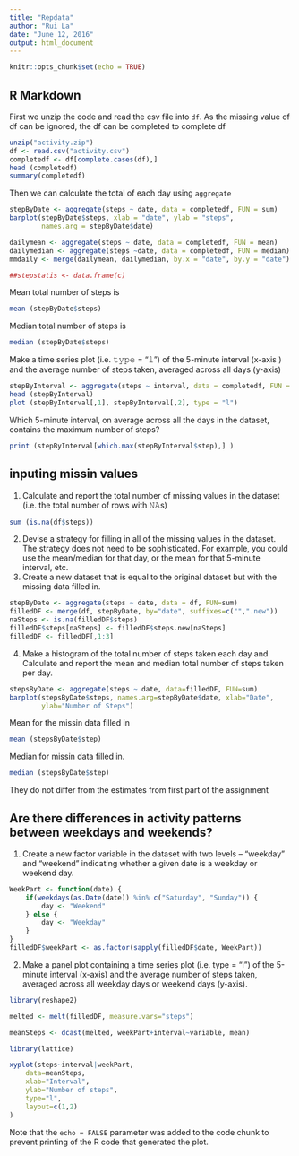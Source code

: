 ```yaml
---
title: "Repdata"
author: "Rui La"
date: "June 12, 2016"
output: html_document
---
```


```r
knitr::opts_chunk$set(echo = TRUE)
```

## R Markdown

First we unzip the code and read the csv file into `df`. As the missing value of
df can be ignored, the df can be completed to complete df

```r
unzip("activity.zip")
df <- read.csv("activity.csv")
completedf <- df[complete.cases(df),]
head (completedf)
summary(completedf)
```

Then we can calculate the total of each day using `aggregate`

```r
stepByDate <- aggregate(steps ~ date, data = completedf, FUN = sum)
barplot(stepByDate$steps, xlab = "date", ylab = "steps", 
        names.arg = stepByDate$date)

dailymean <- aggregate(steps ~ date, data = completedf, FUN = mean)
dailymedian <- aggregate(steps ~date, data = completedf, FUN = median)
mmdaily <- merge(dailymean, dailymedian, by.x = "date", by.y = "date")

##stepstatis <- data.frame(c)
```

Mean total number of steps is 

```r
mean (stepByDate$steps)
```

Median total number of steps is 

```r
median (stepByDate$steps)
```

Make a time series plot (i.e. 𝚝𝚢𝚙𝚎 = "𝚕") of the 5-minute interval (x-axis
) and the average number of steps taken, averaged across all days (y-axis)

```r
stepByInterval <- aggregate(steps ~ interval, data = completedf, FUN = mean)
head (stepByInterval)
plot (stepByInterval[,1], stepByInterval[,2], type = "l")
```

Which 5-minute interval, on average across all the days in the dataset, 
contains the maximum number of steps?

```r
print (stepByInterval[which.max(stepByInterval$step),] )
```


## inputing missin values
1. Calculate and report the total number of missing values in the dataset 
(i.e. the total number of rows with 𝙽𝙰s)

``` r
sum (is.na(df$steps))
```

2. Devise a strategy for filling in all of the missing values in the dataset. 
The strategy does not need to be sophisticated. For example, you could use the
mean/median for that day, or the mean for that 5-minute interval, etc.
3. Create a new dataset that is equal to the original dataset but with 
the missing data filled in.
``` r
stepByDate <- aggregate(steps ~ date, data = df, FUN=sum)
filledDF <- merge(df, stepByDate, by="date", suffixes=c("",".new"))
naSteps <- is.na(filledDF$steps)
filledDF$steps[naSteps] <- filledDF$steps.new[naSteps]
filledDF <- filledDF[,1:3]
```


4. Make a histogram of the total number of steps taken each day and Calculate 
and report the mean and median total number of steps taken per day.
```r
stepsByDate <- aggregate(steps ~ date, data=filledDF, FUN=sum)
barplot(stepsByDate$steps, names.arg=stepByDate$date, xlab="Date", 
        ylab="Number of Steps")
```


Mean for the missin data filled in
```r
mean (stepsByDate$step)
```

Median for missin data filled in.
```r
median (stepsByDate$step)
```

They do not differ from the estimates from first part of the assignment

## Are there differences in activity patterns between weekdays and weekends?

1. Create a new factor variable in the dataset with two levels – “weekday” 
and “weekend” indicating whether a given date is a weekday or weekend day.

```r
WeekPart <- function(date) {
    if(weekdays(as.Date(date)) %in% c("Saturday", "Sunday")) {
        day <- "Weekend"
    } else {
        day <- "Weekday"
    }
}
filledDF$weekPart <- as.factor(sapply(filledDF$date, WeekPart))
```

2. Make a panel plot containing a time series plot (i.e. type = "l") of the
5-minute interval (x-axis) and the average number of steps taken, averaged 
across all weekday days or weekend days (y-axis).

```r
library(reshape2)

melted <- melt(filledDF, measure.vars="steps")

meanSteps <- dcast(melted, weekPart+interval~variable, mean)

library(lattice)

xyplot(steps~interval|weekPart,
    data=meanSteps,
    xlab="Interval",
    ylab="Number of steps",
    type="l",
    layout=c(1,2)
)
```




Note that the `echo = FALSE` parameter was added to the code chunk to prevent 
printing of the R code that generated the plot.
